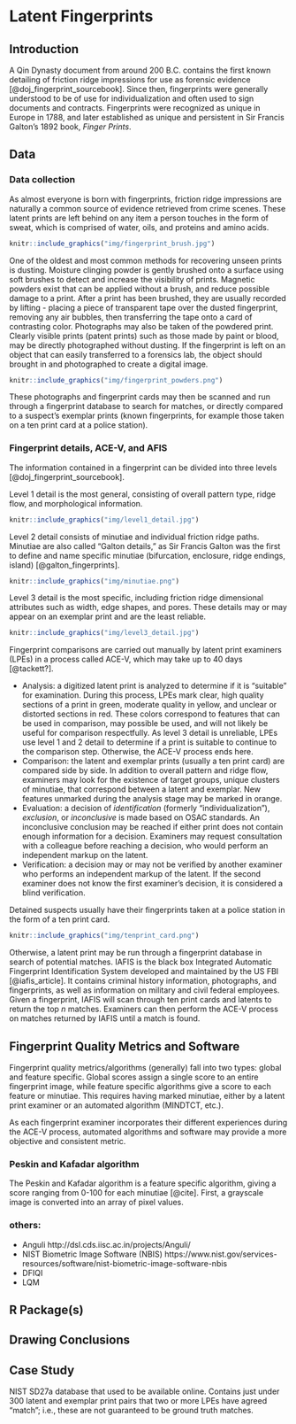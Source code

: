 # Latent Fingerprints {#fingerprints}

<!-- image sources
fingerprint.jpg 			https://archives.fbi.gov/archives/about-us/lab/forensic-science-communications/fsc/jan2001/lpu.pdf
fingerprint_brush.jpg 		http://www.stapletonandassociates.com/images/MagPowder.jpg
fingerprint_powders.png 	https://www.kinseimatec.co.jp/en/wp-content/uploads/2016/02/C2-%E8%8B%B1%E8%AA%9E1.png
level1_detail.jpg  			https://mrthomascooper.weebly.com/
level3_detail.jpg 			http://onin.com/fp/level123.html
minutiae.png 				http://syhrl.blogspot.com/2012/04/036-fyp-minutiae.html
tenprint_card.png 			https://www.fbi.gov/@@dvpdffiles/d/3/d38ffbd5d46a43728b385c5db47e74fc/normal/dump_1.gif
-->

## Introduction

A Qin Dynasty document from around 200 B.C. contains the first known detailing of friction ridge impressions for use as forensic evidence [@doj_fingerprint_sourcebook]. Since then, fingerprints were generally understood to be of use for individualization and often used to sign documents and contracts. Fingerprints were recognized as unique in Europe in 1788, and later established as unique and persistent in Sir Francis Galton's 1892 book, *Finger Prints*.


## Data 

### Data collection

As almost everyone is born with fingerprints, friction ridge impressions are naturally a common source of evidence retrieved from crime scenes. These latent prints are left behind on any item a person touches in the form of sweat, which is comprised of water, oils, and proteins and amino acids.

```r
knitr::include_graphics("img/fingerprint_brush.jpg")
```

One of the oldest and most common methods for recovering unseen prints is dusting. Moisture clinging powder is gently brushed onto a surface using soft brushes to detect and increase the visibility of prints. Magnetic powders exist that can be applied without a brush, and reduce possible damage to a print. After a print has been brushed, they are usually recorded by lifting - placing a piece of transparent tape over the dusted fingerprint, removing any air bubbles, then transferring the tape onto a card of contrasting color. Photographs may also be taken of the powdered print. Clearly visible prints (patent prints) such as those made by paint or blood, may be directly photographed without dusting. If the fingerprint is left on an object that can easily transferred to a forensics lab, the object should brought in and photographed to create a digital image.

```r
knitr::include_graphics("img/fingerprint_powders.png")
```

These photographs and fingerprint cards may then be scanned and run through a fingerprint database to search for matches, or directly compared to a suspect's exemplar prints (known fingerprints, for example those taken on a ten print card at a police station).

### Fingerprint details, ACE-V, and AFIS

The information contained in a fingerprint can be divided into three levels [@doj_fingerprint_sourcebook].

Level 1 detail is the most general, consisting of overall pattern type, ridge flow, and morphological information. 

```r
knitr::include_graphics("img/level1_detail.jpg")
```

Level 2 detail consists of minutiae and individual friction ridge paths. Minutiae are also called "Galton details," as Sir Francis Galton was the first to define and name specific minutiae (bifurcation, enclosure, ridge endings, island) [@galton_fingerprints].

```r
knitr::include_graphics("img/minutiae.png")
```

Level 3 detail is the most specific, including friction ridge dimensional attributes such as width, edge shapes, and pores. These details may or may appear on an exemplar print and are the least reliable.
<!-- require high quality images for detailed examination [@https://ieeexplore.ieee.org/abstract/document/5432204] -->

```r
knitr::include_graphics("img/level3_detail.jpg")
```

Fingerprint comparisons are carried out manually by latent print examiners (LPEs) in a process called ACE-V, which may take up to 40 days [@tackett?].

* Analysis: a digitized latent print is analyzed to determine if it is "suitable" for examination. During this process, LPEs mark clear, high quality sections of a print in green, moderate quality in yellow, and unclear or distorted sections in red. These colors correspond to features that can be used in comparison, may possible be used, and will not likely be useful for comparison respectfully. As level 3 detail is unreliable, LPEs use level 1 and 2 detail to determine if a print is suitable to continue to the comparison step. Otherwise, the ACE-V process ends here.
* Comparison: the latent and exemplar prints (usually a ten print card) are compared side by side. In addition to overall pattern and ridge flow, examiners may look for the existence of target groups, unique clusters of minutiae, that correspond between a latent and exemplar. New features unmarked during the analysis stage may be marked in orange.
* Evaluation: a decision of *identification* (formerly "individualization"), *exclusion*, or *inconclusive* is made based on OSAC standards. An inconclusive conclusion may be reached if either print does not contain enough information for a decision. Examiners may request consultation with a colleague before reaching a decision, who would perform an independent markup on the latent.
* Verification: a decision may or may not be verified by another examiner who performs an independent markup of the latent. If the second examiner does not know the first examiner's decision, it is considered a blind verification.

Detained suspects usually have their fingerprints taken at a police station in the form of a ten print card.

```r
knitr::include_graphics("img/tenprint_card.png")
```

Otherwise, a latent print may be run through a fingerprint database in search of potential matches. IAFIS is the black box Integrated Automatic Fingerprint Identification System developed and maintained by the US FBI [@iafis_article]. It contains criminal history information, photographs, and fingerprints, as well as information on military and civil federal employees. Given a fingerprint, IAFIS will scan through ten print cards and latents to return the top *n* matches. Examiners can then perform the ACE-V process on matches returned by IAFIS until a match is found.


## Fingerprint Quality Metrics and Software

Fingerprint quality metrics/algorithms (generally) fall into two types: global and feature specific. Global scores assign a single score to an entire fingerprint image, while feature specific algorithms give a score to each feature or minutiae. This requires having marked minutiae, either by a latent print examiner or an automated algorithm (MINDTCT, etc.).

As each fingerprint examiner incorporates their different experiences during the ACE-V process, automated algorithms and software may provide a more objective and consistent metric.

### Peskin and Kafadar algorithm

The Peskin and Kafadar algorithm is a feature specific algorithm, giving a score ranging from 0-100 for each minutiae [@cite]. First, a grayscale image is converted into an array of pixel values.


### others:

* Anguli http://dsl.cds.iisc.ac.in/projects/Anguli/
* NIST Biometric Image Software (NBIS) https://www.nist.gov/services-resources/software/nist-biometric-image-software-nbis
* DFIQI
* LQM


## R Package(s)


## Drawing Conclusions


## Case Study

NIST SD27a database that used to be available online. Contains just under 300 latent and exemplar print pairs that two or more LPEs have agreed "match"; i.e., these are not guaranteed to be ground truth matches.
